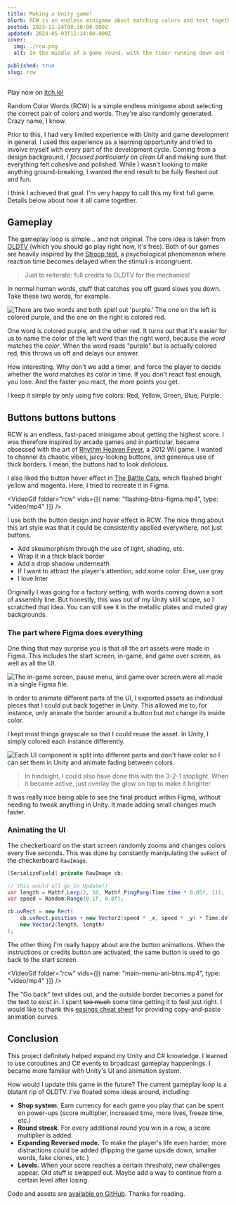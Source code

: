```yaml
---
title: Making a Unity game!
blurb: RCW is an endless minigame about matching colors and text together. I tried to focus on a super clean UI and simple controls. It's also playable from your browser!
posted: 2023-11-24T08:38:00.000Z
updated: 2024-05-03T11:14:00.000Z
cover:
  img: ./rcw.png
  alt: In the middle of a game round, with the timer running down and the player already having lost one life.

published: true
slug: rcw
---
```



Play now on [itch.io!](https://aczw.itch.io/rcw)

Random Color Words (RCW) is a simple endless minigame about selecting the correct pair of colors and words. They're also randomly generated. Crazy name, I know.

Prior to this, I had very limited experience with Unity and game development in general. I used this experience as a learning opportunity and tried to involve myself with every part of the development cycle. Coming from a design background, _I focused particularly on clean UI_ and making sure that everything felt cohesive and polished. While I wasn't looking to make anything ground-breaking, I wanted the end result to be fully fleshed out and fun.

I think I achieved that goal. I'm very happy to call this my first full game. Details below about how it all came together.

## Gameplay

The gameplay loop is simple... and not original. The core idea is taken from [OLDTV](https://store.steampowered.com/app/643270/OLDTV/) (which you should go play right now, it's free). Both of our games are heavily inspired by the [Stroop test](https://en.wikipedia.org/wiki/Stroop_effect), a psychological phenomenon where reaction time becomes delayed when the stimuli is incongruent.

> Just to reiterate: full credits to OLDTV for the mechanics!

In normal human words, stuff that catches you off guard slows you down. Take these two words, for example.

![There are two words and both spell out 'purple.' The one on the left is colored purple, and the one on the right is colored red.](./purple-comparison.png)

One word is colored purple, and the other red. It turns out that it's easier for us to name the color of the left word than the right word, because the _word_ matches the _color_. When the word reads "purple" but is actually colored red, this throws us off and delays our answer.

How interesting. Why don't we add a timer, and force the player to decide whether the word matches its color in time. If you don't react fast enough, you lose. And the faster you react, the more points you get.

I keep it simple by only using five colors: Red, Yellow, Green, Blue, Purple.

## Buttons buttons buttons

RCW is an endless, fast-paced minigame about getting the highest score. I was therefore inspired by arcade games and in particular, became obsessed with the art of [Rhythm Heaven Fever](https://en.wikipedia.org/wiki/Rhythm_Heaven_Fever), a 2012 Wii game. I wanted to channel its chaotic vibes, juicy-looking buttons, and generous use of thick borders. I mean, the buttons had to look _delicious_.

I also liked the button hover effect in [The Battle Cats](https://battlecats.club/en/series/battlecats/), which flashed bright yellow and magenta. Here, I tried to recreate it in Figma.

<VideoGif
  folder="rcw"
  vids={[{ name: "flashing-btns-figma.mp4", type: "video/mp4" }]}
/>

I use both the button design and hover effect in RCW. The nice thing about this art style was that it could be consistently applied everywhere, not just buttons.

- Add skeumorphism through the use of light, shading, etc.
- Wrap it in a thick black border
- Add a drop shadow underneath
- If I want to attract the player's attention, add some color. Else, use gray
- I love Inter

Originally I was going for a factory setting, with words coming down a sort of assembly line. But honestly, this was out of my Unity skill scope, so I scratched that idea. You can still see it in the metallic plates and muted gray backgrounds.

### The part where Figma does everything

One thing that may surprise you is that all the art assets were made in Figma. This includes the start screen, in-game, and game over screen, as well as all the UI.

![The in-game screen, pause menu, and game over screen were all made in a single Figma file.](./figma-ingame.png)

In order to animate different parts of the UI, I exported assets as individual pieces that I could put back together in Unity. This allowed me to, for instance, only animate the border around a button but not change its inside color.

I kept most things grayscale so that I could reuse the asset. In Unity, I simply colored each instance differently.

![Each UI component is split into different parts and don't have color so I can set them in Unity and animate fading between colors.](./separated-ui.png)

> In hindsight, I could also have done this with the 3-2-1 stoplight. When it became active, just overlay the glow on top to make it brighter.

It was really nice being able to see the final product within Figma, without needing to tweak anything in Unity. It made adding small changes much faster.

### Animating the UI

The checkerboard on the start screen randomly zooms and changes colors every five seconds. This was done by constantly manipulating the `uvRect` of the checkerboard `RawImage`.

```csharp
[SerializeField] private RawImage cb;

// this would all go in Update()
var length = Mathf.Lerp(2, 10, Mathf.PingPong(Time.time * 0.05f, 1));
var speed = Random.Range(0.1f, 0.8f);

cb.uvRect = new Rect(
    cb.uvRect.position + new Vector2(speed * _x, speed * _y) * Time.deltaTime,
    new Vector2(length, length)
);
```

The other thing I'm really happy about are the button animations. When the instructions or credits button are activated, the same button is used to go back to the start screen.

<VideoGif
  folder="rcw"
  vids={[{ name: "main-menu-ani-btns.mp4", type: "video/mp4" }]}
/>

The "Go back" text slides out, and the outside border becomes a panel for the text to exist in. I spent ~~too much~~ some time getting it to feel just right. I would like to thank this [easings cheat sheet](https://easings.net/) for providing copy-and-paste animation curves.

## Conclusion

This project definitely helped expand my Unity and C# knowledge. I learned to use coroutines and C# events to broadcast gameplay happenings. I became more familiar with Unity's UI and animation system.

How would I update this game in the future? The current gameplay loop is a blatant rip of OLDTV. I've floated some ideas around, including:

- **Shop system.** Earn currency for each game you play that can be spent on power-ups (score multiplier, increased time, more lives, freeze time, etc.)
- **Round streak**. For every additional round you win in a row, a score multiplier is added.
- **Expanding Reversed mode.** To make the player's life even harder, more distractions could be added (flipping the game upside down, smaller words, fake clones, etc.)
- **Levels.** When your score reaches a certain threshold, new challenges appear. Old stuff is swapped out. Maybe add a way to continue from a certain level after losing.

Code and assets are [available on GitHub](https://github.com/aczw/RCW). Thanks for reading.
